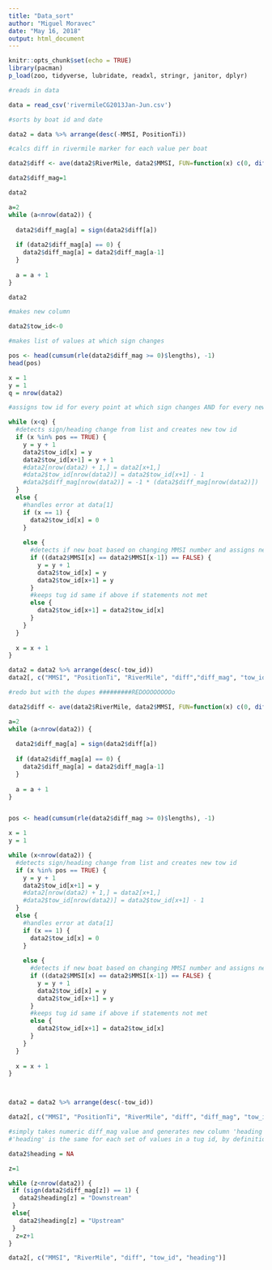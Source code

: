 ```yaml
---
title: "Data_sort"
author: "Miguel Moravec"
date: "May 16, 2018"
output: html_document
---
```


```r
knitr::opts_chunk$set(echo = TRUE)
library(pacman)
p_load(zoo, tidyverse, lubridate, readxl, stringr, janitor, dplyr)

```

```r

#reads in data

data = read_csv('rivermileCG2013Jan-Jun.csv')

#sorts by boat id and date

data2 = data %>% arrange(desc(-MMSI, PositionTi))

#calcs diff in rivermile marker for each value per boat

data2$diff <- ave(data2$RiverMile, data2$MMSI, FUN=function(x) c(0, diff(x)))

data2$diff_mag=1

data2

a=2
while (a<nrow(data2)) {
  
  data2$diff_mag[a] = sign(data2$diff[a])
  
  if (data2$diff_mag[a] == 0) {
    data2$diff_mag[a] = data2$diff_mag[a-1]
  }
  
  a = a + 1
}

data2

#makes new column

data2$tow_id<-0

#makes list of values at which sign changes

pos <- head(cumsum(rle(data2$diff_mag >= 0)$lengths), -1)
head(pos)

x = 1
y = 1
q = nrow(data2)

#assigns tow id for every point at which sign changes AND for every new boat

while (x<q) {
  #detects sign/heading change from list and creates new tow id
  if (x %in% pos == TRUE) {
    y = y + 1
    data2$tow_id[x] = y
    data2$tow_id[x+1] = y + 1
    #data2[nrow(data2) + 1,] = data2[x+1,]
    #data2$tow_id[nrow(data2)] = data2$tow_id[x+1] - 1
    #data2$diff_mag[nrow(data2)] = -1 * (data2$diff_mag[nrow(data2)])
  }
  else {
    #handles error at data[1]
    if (x == 1) {
      data2$tow_id[x] = 0
    }
    
    else {
      #detects if new boat based on changing MMSI number and assigns new tow id
      if ((data2$MMSI[x] == data2$MMSI[x-1]) == FALSE) {
        y = y + 1
        data2$tow_id[x] = y
        data2$tow_id[x+1] = y
      }
      #keeps tug id same if above if statements not met
      else {
        data2$tow_id[x+1] = data2$tow_id[x]
      }
    }
  }
    
  x = x + 1
}

data2 = data2 %>% arrange(desc(-tow_id))
data2[, c("MMSI", "PositionTi", "RiverMile", "diff","diff_mag", "tow_id")]

```

```r

#redo but with the dupes #########REDOOOOOOOOo

data2$diff <- ave(data2$RiverMile, data2$MMSI, FUN=function(x) c(0, diff(x)))

a=2
while (a<nrow(data2)) {
  
  data2$diff_mag[a] = sign(data2$diff[a])
  
  if (data2$diff_mag[a] == 0) {
    data2$diff_mag[a] = data2$diff_mag[a-1]
  }
  
  a = a + 1
}


pos <- head(cumsum(rle(data2$diff_mag >= 0)$lengths), -1)

x = 1
y = 1

while (x<nrow(data2)) {
  #detects sign/heading change from list and creates new tow id
  if (x %in% pos == TRUE) {
    y = y + 1
    data2$tow_id[x+1] = y
    #data2[nrow(data2) + 1,] = data2[x+1,]
    #data2$tow_id[nrow(data2)] = data2$tow_id[x+1] - 1
  }
  else {
    #handles error at data[1]
    if (x == 1) {
      data2$tow_id[x] = 0
    }
    
    else {
      #detects if new boat based on changing MMSI number and assigns new tow id
      if ((data2$MMSI[x] == data2$MMSI[x-1]) == FALSE) {
        y = y + 1
        data2$tow_id[x] = y
        data2$tow_id[x+1] = y
      }
      #keeps tug id same if above if statements not met
      else {
        data2$tow_id[x+1] = data2$tow_id[x]
      }
    }
  }
    
  x = x + 1
}



data2 = data2 %>% arrange(desc(-tow_id))

data2[, c("MMSI", "PositionTi", "RiverMile", "diff", "diff_mag", "tow_id")]


```

``` r

#simply takes numeric diff_mag value and generates new column 'heading' with up/downstream info for each value
#'heading' is the same for each set of values in a tug id, by definition of tug id

data2$heading = NA

z=1

while (z<nrow(data2)) {
 if (sign(data2$diff_mag[z]) == 1) {
   data2$heading[z] = "Downstream"
 }
 else{
   data2$heading[z] = "Upstream"
 }
  z=z+1
}

data2[, c("MMSI", "RiverMile", "diff", "tow_id", "heading")]
```


